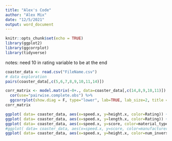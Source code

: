 ```yaml
---
title: "Alex's Code"
author: "Alex Mix"
date: "12/5/2021"
output: word_document
---
```


```r
knitr::opts_chunk$set(echo = TRUE)
library(ggplot2)
library(ggcorrplot)
library(tidyverse)
```
notes: need 10 in rating variable to be at the end

```r
coaster_data <- read.csv("FileName.csv")
# data exploration
pairs(coaster_data[,c(5,6,7,8,9,10,11,14)])

corr_matrix <- model.matrix(~0+., data=coaster_data[,c(14,8,9,10,11)]) %>% 
  cor(use="pairwise.complete.obs") %>% 
  ggcorrplot(show.diag = F, type="lower", lab=TRUE, lab_size=2, title = "Correlation Matrix")
corr_matrix

ggplot( data= coaster_data, aes(x=speed.x, y=height.x, color=Rating)) + geom_point()
ggplot( data= coaster_data, aes(x=speed.x, y=length.x, color=Rating)) + geom_point()
ggplot( data= coaster_data, aes(x=speed.x, y=score, color=material_type)) + geom_point()
#ggplot( data= coaster_data, aes(x=speed.x, y=score, color=manufacturer)) + geom_point()
ggplot( data= coaster_data, aes(x=speed.x, y=height.x, color=num_inversions)) + geom_point()



```

